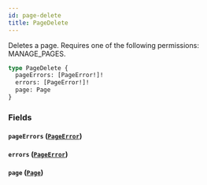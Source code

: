 ```yaml
---
id: page-delete
title: PageDelete
---
```


Deletes a page. Requires one of the following permissions: MANAGE_PAGES.

```graphql
type PageDelete {
  pageErrors: [PageError!]!
  errors: [PageError!]!
  page: Page
}
```

### Fields

#### `pageErrors` ([`PageError`](../../../developer/api-reference/objects/page-error))

#### `errors` ([`PageError`](../../../developer/api-reference/objects/page-error))

#### `page` ([`Page`](../../../developer/api-reference/objects/page))
